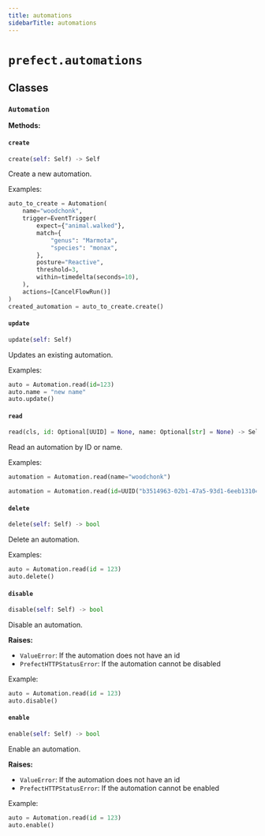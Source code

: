 ```yaml
---
title: automations
sidebarTitle: automations
---
```


# `prefect.automations`

## Classes

### `Automation` <sup><a href="https://github.com/PrefectHQ/prefect/blob/main/src/prefect/automations.py#L78" target="_blank"><Icon icon="github" size="14" /></a></sup>

**Methods:**

#### `create` <sup><a href="https://github.com/PrefectHQ/prefect/blob/main/src/prefect/automations.py#L111" target="_blank"><Icon icon="github" size="14" /></a></sup>

```python
create(self: Self) -> Self
```

Create a new automation.

Examples:

```python
auto_to_create = Automation(
    name="woodchonk",
    trigger=EventTrigger(
        expect={"animal.walked"},
        match={
            "genus": "Marmota",
            "species": "monax",
        },
        posture="Reactive",
        threshold=3,
        within=timedelta(seconds=10),
    ),
    actions=[CancelFlowRun()]
)
created_automation = auto_to_create.create()
```


#### `update` <sup><a href="https://github.com/PrefectHQ/prefect/blob/main/src/prefect/automations.py#L160" target="_blank"><Icon icon="github" size="14" /></a></sup>

```python
update(self: Self)
```

Updates an existing automation.

Examples:


```python
auto = Automation.read(id=123)
auto.name = "new name"
auto.update()
```


#### `read` <sup><a href="https://github.com/PrefectHQ/prefect/blob/main/src/prefect/automations.py#L236" target="_blank"><Icon icon="github" size="14" /></a></sup>

```python
read(cls, id: Optional[UUID] = None, name: Optional[str] = None) -> Self
```

Read an automation by ID or name.

Examples:

```python
automation = Automation.read(name="woodchonk")
```

```python
automation = Automation.read(id=UUID("b3514963-02b1-47a5-93d1-6eeb131041cb"))
```


#### `delete` <sup><a href="https://github.com/PrefectHQ/prefect/blob/main/src/prefect/automations.py#L297" target="_blank"><Icon icon="github" size="14" /></a></sup>

```python
delete(self: Self) -> bool
```

Delete an automation.

Examples:

```python
auto = Automation.read(id = 123)
auto.delete()
```


#### `disable` <sup><a href="https://github.com/PrefectHQ/prefect/blob/main/src/prefect/automations.py#L347" target="_blank"><Icon icon="github" size="14" /></a></sup>

```python
disable(self: Self) -> bool
```

Disable an automation.

**Raises:**
- `ValueError`: If the automation does not have an id
- `PrefectHTTPStatusError`: If the automation cannot be disabled

Example:
```python
auto = Automation.read(id = 123)
auto.disable()
```


#### `enable` <sup><a href="https://github.com/PrefectHQ/prefect/blob/main/src/prefect/automations.py#L401" target="_blank"><Icon icon="github" size="14" /></a></sup>

```python
enable(self: Self) -> bool
```

Enable an automation.

**Raises:**
- `ValueError`: If the automation does not have an id
- `PrefectHTTPStatusError`: If the automation cannot be enabled

Example:
```python
auto = Automation.read(id = 123)
auto.enable()
```

